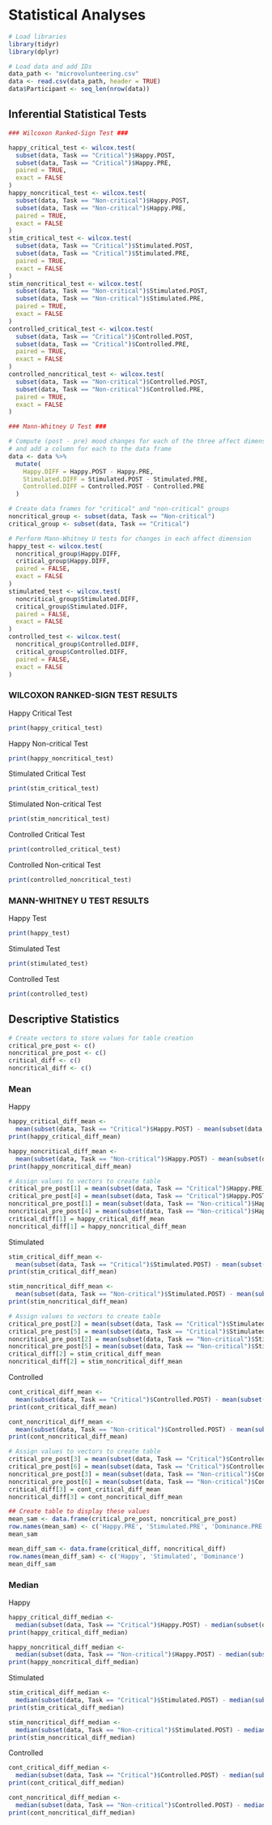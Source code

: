 # Statistical Analyses

```r

# Load libraries
library(tidyr)
library(dplyr)

# Load data and add IDs
data_path <- "microvolunteering.csv"
data <- read.csv(data_path, header = TRUE)
data$Participant <- seq_len(nrow(data)) 
```

## Inferential Statistical Tests

```r
### Wilcoxon Ranked-Sign Test ### 

happy_critical_test <- wilcox.test(
  subset(data, Task == "Critical")$Happy.POST,
  subset(data, Task == "Critical")$Happy.PRE,
  paired = TRUE,
  exact = FALSE
)
happy_noncritical_test <- wilcox.test(
  subset(data, Task == "Non-critical")$Happy.POST,
  subset(data, Task == "Non-critical")$Happy.PRE,
  paired = TRUE,
  exact = FALSE
)
stim_critical_test <- wilcox.test(
  subset(data, Task == "Critical")$Stimulated.POST,
  subset(data, Task == "Critical")$Stimulated.PRE,
  paired = TRUE,
  exact = FALSE
)
stim_noncritical_test <- wilcox.test(
  subset(data, Task == "Non-critical")$Stimulated.POST,
  subset(data, Task == "Non-critical")$Stimulated.PRE,
  paired = TRUE,
  exact = FALSE
)
controlled_critical_test <- wilcox.test(
  subset(data, Task == "Critical")$Controlled.POST,
  subset(data, Task == "Critical")$Controlled.PRE,
  paired = TRUE,
  exact = FALSE
)
controlled_noncritical_test <- wilcox.test(
  subset(data, Task == "Non-critical")$Controlled.POST,
  subset(data, Task == "Non-critical")$Controlled.PRE,
  paired = TRUE,
  exact = FALSE
)

### Mann-Whitney U Test ### 

# Compute (post - pre) mood changes for each of the three affect dimensions 
# and add a column for each to the data frame
data <- data %>%
  mutate(
    Happy.DIFF = Happy.POST - Happy.PRE,
    Stimulated.DIFF = Stimulated.POST - Stimulated.PRE,
    Controlled.DIFF = Controlled.POST - Controlled.PRE
  )

# Create data frames for "critical" and "non-critical" groups
noncritical_group <- subset(data, Task == "Non-critical")
critical_group <- subset(data, Task == "Critical")

# Perform Mann-Whitney U tests for changes in each affect dimension
happy_test <- wilcox.test(
  noncritical_group$Happy.DIFF, 
  critical_group$Happy.DIFF, 
  paired = FALSE,
  exact = FALSE
)
stimulated_test <- wilcox.test(
  noncritical_group$Stimulated.DIFF,
  critical_group$Stimulated.DIFF,
  paired = FALSE,
  exact = FALSE
)
controlled_test <- wilcox.test(
  noncritical_group$Controlled.DIFF,
  critical_group$Controlled.DIFF,
  paired = FALSE,
  exact = FALSE
)
```

### WILCOXON RANKED-SIGN TEST RESULTS

Happy Critical Test
```r
print(happy_critical_test)
```

Happy Non-critical Test
```r
print(happy_noncritical_test)
```

Stimulated Critical Test

```r
print(stim_critical_test)
```

Stimulated Non-critical Test

```r
print(stim_noncritical_test)
```

Controlled Critical Test

```r
print(controlled_critical_test)
```

Controlled Non-critical Test

```r
print(controlled_noncritical_test)
```

### MANN-WHITNEY U TEST RESULTS

Happy Test

```r
print(happy_test)
```

Stimulated Test

```r
print(stimulated_test)
```

Controlled Test

```r
print(controlled_test)
```


## Descriptive Statistics

```r
# Create vectors to store values for table creation
critical_pre_post <- c()
noncritical_pre_post <- c()
critical_diff <- c()
noncritical_diff <- c()
```


### Mean

Happy

```r
happy_critical_diff_mean <- 
  mean(subset(data, Task == "Critical")$Happy.POST) - mean(subset(data, Task == "Critical")$Happy.PRE)
print(happy_critical_diff_mean)

happy_noncritical_diff_mean <- 
  mean(subset(data, Task == "Non-critical")$Happy.POST) - mean(subset(data, Task == "Non-critical")$Happy.PRE)
print(happy_noncritical_diff_mean)

# Assign values to vectors to create table
critical_pre_post[1] = mean(subset(data, Task == "Critical")$Happy.PRE)
critical_pre_post[4] = mean(subset(data, Task == "Critical")$Happy.POST)
noncritical_pre_post[1] = mean(subset(data, Task == "Non-critical")$Happy.PRE)
noncritical_pre_post[4] = mean(subset(data, Task == "Non-critical")$Happy.POST)
critical_diff[1] = happy_critical_diff_mean
noncritical_diff[1] = happy_noncritical_diff_mean
```

Stimulated

```r
stim_critical_diff_mean <- 
  mean(subset(data, Task == "Critical")$Stimulated.POST) - mean(subset(data, Task == "Critical")$Stimulated.PRE)
print(stim_critical_diff_mean)

stim_noncritical_diff_mean <- 
  mean(subset(data, Task == "Non-critical")$Stimulated.POST) - mean(subset(data, Task == "Non-critical")$Stimulated.PRE)
print(stim_noncritical_diff_mean)

# Assign values to vectors to create table
critical_pre_post[2] = mean(subset(data, Task == "Critical")$Stimulated.PRE)
critical_pre_post[5] = mean(subset(data, Task == "Critical")$Stimulated.POST)
noncritical_pre_post[2] = mean(subset(data, Task == "Non-critical")$Stimulated.PRE)
noncritical_pre_post[5] = mean(subset(data, Task == "Non-critical")$Stimulated.POST)
critical_diff[2] = stim_critical_diff_mean
noncritical_diff[2] = stim_noncritical_diff_mean
```

Controlled

```r
cont_critical_diff_mean <- 
  mean(subset(data, Task == "Critical")$Controlled.POST) - mean(subset(data, Task == "Critical")$Controlled.PRE)
print(cont_critical_diff_mean)

cont_noncritical_diff_mean <- 
  mean(subset(data, Task == "Non-critical")$Controlled.POST) - mean(subset(data, Task == "Non-critical")$Controlled.PRE)
print(cont_noncritical_diff_mean)

# Assign values to vectors to create table
critical_pre_post[3] = mean(subset(data, Task == "Critical")$Controlled.PRE)
critical_pre_post[6] = mean(subset(data, Task == "Critical")$Controlled.POST)
noncritical_pre_post[3] = mean(subset(data, Task == "Non-critical")$Controlled.PRE)
noncritical_pre_post[6] = mean(subset(data, Task == "Non-critical")$Controlled.POST)
critical_diff[3] = cont_critical_diff_mean
noncritical_diff[3] = cont_noncritical_diff_mean
```

```r
## Create table to display these values
mean_sam <- data.frame(critical_pre_post, noncritical_pre_post)
row.names(mean_sam) <- c('Happy.PRE', 'Stimulated.PRE', 'Dominance.PRE', 'Happy.POST', 'Stimulated.POST', 'Dominance.POST')
mean_sam

mean_diff_sam <- data.frame(critical_diff, noncritical_diff)
row.names(mean_diff_sam) <- c('Happy', 'Stimulated', 'Dominance')
mean_diff_sam
```


### Median

Happy

```r
happy_critical_diff_median <- 
  median(subset(data, Task == "Critical")$Happy.POST) - median(subset(data, Task == "Critical")$Happy.PRE)
print(happy_critical_diff_median)

happy_noncritical_diff_median <- 
  median(subset(data, Task == "Non-critical")$Happy.POST) - median(subset(data, Task == "Non-critical")$Happy.PRE)
print(happy_noncritical_diff_median)
```

Stimulated

```r
stim_critical_diff_median <- 
  median(subset(data, Task == "Critical")$Stimulated.POST) - median(subset(data, Task == "Critical")$Stimulated.PRE)
print(stim_critical_diff_median)

stim_noncritical_diff_median <- 
  median(subset(data, Task == "Non-critical")$Stimulated.POST) - median(subset(data, Task == "Non-critical")$Stimulated.PRE)
print(stim_noncritical_diff_median)
```

Controlled

```r
cont_critical_diff_median <- 
  median(subset(data, Task == "Critical")$Controlled.POST) - median(subset(data, Task == "Critical")$Controlled.PRE)
print(cont_critical_diff_median)

cont_noncritical_diff_median <- 
  median(subset(data, Task == "Non-critical")$Controlled.POST) - median(subset(data, Task == "Non-critical")$Controlled.PRE)
print(cont_noncritical_diff_median)
```